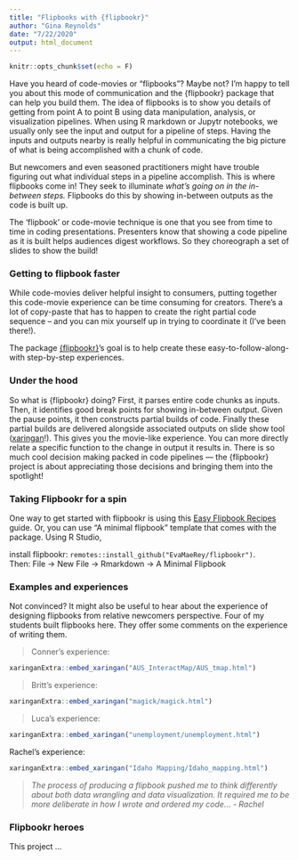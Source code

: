 ```yaml
---
title: "Flipbooks with {flipbookr}"
author: "Gina Reynolds"
date: "7/22/2020"
output: html_document
---
```



```r
knitr::opts_chunk$set(echo = F)
```


Have you heard of code-movies or "flipbooks"? Maybe not? I'm happy to tell you about this mode of communication and the {flipbookr} package that can help you build them.  The idea of flipbooks is to show you details of getting from point A to point B using data manipulation, analysis, or visualization pipelines.   When using R markdown or Jupytr notebooks, we usually only see the input and output for a pipeline of steps.   Having the inputs and outputs nearby is really helpful in communicating the big picture of what is being accomplished with a chunk of code.   

But newcomers and even seasoned practitioners might have trouble figuring out what individual steps in a pipeline accomplish.   This is where flipbooks come in! They seek to illuminate *what's going on in the in-between steps.*   Flipbooks do this by showing in-between outputs as the code is built up.   

The 'flipbook' or code-movie technique is one that you see from time to time in coding presentations.  Presenters know that showing a code pipeline as it is built helps audiences digest workflows.  So they choreograph a set of slides to show the build!

### Getting to flipbook faster

While code-movies deliver helpful insight to consumers, putting together this code-movie experience can be time consuming for creators. There's a lot of copy-paste that has to happen to create the right partial code sequence -- and you can mix yourself up in trying to coordinate it (I've been there!).

The package [{flipbookr}](https://github.com/EvaMaeRey/flipbookr)'s goal is to help create these easy-to-follow-along-with step-by-step experiences.     

### Under the hood

So what is {flipbookr} doing? First, it parses entire code chunks as inputs. Then, it identifies good break points for showing in-between output. Given the pause points, it then constructs partial builds of code. Finally these partial builds are delivered alongside associated outputs on slide show tool ([xaringan](https://github.com/yihui/xaringan)!). This gives you the movie-like experience. You can more directly relate a specific function to the change in output it results in.   There is so much cool decision making packed in code pipelines --- the {flipbookr} project is about appreciating those decisions and bringing them into the spotlight!

### Taking Flipbookr for a spin

One way to get started with flipbookr is using this [Easy Flipbook Recipes](https://evamaerey.github.io/flipbooks/flipbook_recipes#1) guide. Or, you can use "A minimal flipbook" template that comes with the package.  Using R Studio, 

install flipbookr: `remotes::install_github("EvaMaeRey/flipbookr")`.  
Then: File -> New File -> Rmarkdown -> A Minimal Flipbook


### Examples and experiences

Not convinced? It might also be useful to hear about the experience of designing flipbooks from relative newcomers perspective.  Four of my students built flipbooks here.  They offer some comments on the experience of writing them.  

<!-- So writing code for to create flipbooks is a little different than writing code only to accomplish a task.  It is more like choreographing an experience.  As much as possible, the creators should try to write the code so that their is feedback as code is revealed.    -->




> Conner's experience:

```r
xaringanExtra::embed_xaringan("AUS_InteractMap/AUS_tmap.html")
```



> Britt's experience:

```r
xaringanExtra::embed_xaringan("magick/magick.html")
```

> Luca's experience:


```r
xaringanExtra::embed_xaringan("unemployment/unemployment.html")
```

Rachel's experience:

```r
xaringanExtra::embed_xaringan("Idaho Mapping/Idaho_mapping.html")
```


> *The process of producing a flipbook pushed me to think differently about both data wrangling and data visualization. It required me to be more deliberate in how I wrote and ordered my code... - Rachel*


### Flipbookr heroes

This project ...

<!-- It required me to be more deliberate in how I wrote and ordered my code, and it revealed redundancies and other inefficiencies in my script. The process also deepened my understanding of the commands that I employed by allowing me to see the output of each individual line of code. -->